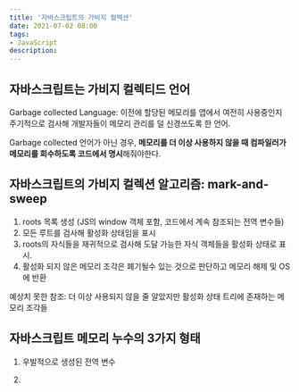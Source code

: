 ```yaml
---
title: '자바스크립트의 가비지 컬렉션'
date: 2021-07-02 08:00
tags:
- JavaScript
description: 
---
```


## 자바스크립트는 가비지 컬렉티드 언어

Garbage collected Language: 이전에 할당된 메모리를 앱에서 여전히 사용중인지 주기적으로 검사해 개발자들이 메모리 관리를 덜 신경쓰도록 한 언어.

Garbage collected 언어가 아닌 경우, **메모리를 더 이상 사용하지 않을 때 컴파일러가 메모리를 회수하도록 코드에서 명시**해줘야한다.

## 자바스크립트의 가비지 컬렉션 알고리즘: mark-and-sweep

1. roots 목록 생성 (JS의 window 객체 포함, 코드에서 계속 참조되는 전역 변수들)
2. 모든 루트를 검사해 활성화 상태임을 표시
3. roots의 자식들을 재귀적으로 검사해 도달 가능한 자식 객체들을 활성화 상태로 표시.
4. 활성화 되지 않은 메모리 조각은 폐기될수 있는 것으로 판단하고 메모리 해제 및 OS에 반환

예상치 못한 참조: 더 이상 사용되지 않을 줄 알았지만 활성화 상태 트리에 존재하는 메모리 조각들

## 자바스크립트 메모리 누수의 3가지 형태

1. 우발적으로 생성된 전역 변수

2.
